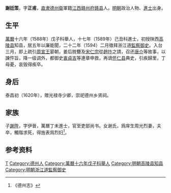 '''謝廷策'''，字'''正甫'''，[[直隶|直隶]][[德州衛|德州衛]]軍籍[[江西|江西]][[赣州府|赣州府]][[赣县|赣县]]人。[[明朝|明朝]]政治人物、[[進士|進士]]出身。

== 生平 ==
[[萬曆|萬曆]]十六年（1588年）戊子科舉人，十七年（1589年）己丑科進士，初授陕西[[高陵县|高陵县]]知县，居五年以廉能聞，二十二年（1594）二月徵拜浙江道[[監察御史|監察御史]]。入台三月，即上疏引[[周宣王|周宣王]]晏朝，姜后脱簪及[[宋仁宗|宋仁宗]]從[[趙抃|趙抃]]之請，召还[[唐介|唐介]]等故事，以諫忤旨，降一级调外，都御史[[衷貞吉|衷貞吉]]等連章申救，再谪[[怀仁县|怀仁县]]典史，引疾歸里，丁母憂，哀毁得疾卒。

== 身后 ==
泰昌初（1620年），赠光禄寺少卿，崇祀德州乡贤祠。

== 家族 ==
子[[謝陞|謝陞]]，字伊晉，萬曆丁未進士，官至吏部尚书。女谢氏，爲庠生周光烈妻，夫卒，觸階求死，得旌表爲烈妇<ref>《德州志》</ref>。

== 参考资料 ==
{{reflist}}

{{萬曆十七年己丑科殿試金榜}}

{{Authority control}}

{{DEFAULTSORT:Xie謝}}
[[Category:謝姓|T]]
[[Category:德州人|Category:德州人]]
[[Category:萬曆十六年戊子科舉人|Category:萬曆十六年戊子科舉人]]
[[Category:明朝高陵县知县|Category:明朝高陵县知县]]
[[Category:明朝浙江道監察御史|Category:明朝浙江道監察御史]]


{{明朝人物小作品}}
